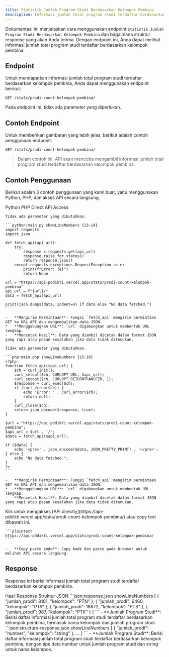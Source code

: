 ```yaml
---
title: Statistik Jumlah Program Studi Berdasarkan Kelompok Pembina
description: Informasi jumlah total program studi terdaftar berdasarkan kelompok pembina.
---
```


Dokumentasi ini menjelaskan cara menggunakan endpoint `Statistik Jumlah Program Studi Berdasarkan Kelompok Pembina` dan bagaimana struktur response yang akan Anda terima. Dengan endpoint ini, Anda dapat melihat informasi jumlah total program studi terdaftar berdasarkan kelompok pembina.

## Endpoint

Untuk mendapatkan informasi jumlah total program studi terdaftar berdasarkan kelompok pembina, Anda dapat menggunakan endpoint berikut:

```plaintext
GET /stats/prodi-count-kelompok-pembina/
```

Pada endpoint ini, tidak ada parameter yang diperlukan.

## Contoh Endpoint

Untuk memberikan gambaran yang lebih jelas, berikut adalah contoh penggunaan endpoint:

```plaintext
GET /stats/prodi-count-kelompok-pembina/
```

> Dalam contoh ini, API akan mencoba mengambil informasi jumlah total program studi terdaftar berdasarkan kelompok pembina.

## Contoh Penggunaan

Berikut adalah 3 contoh penggunaan yang kami buat, yaitu menggunakan Python, PHP, dan akses API secara langsung.

<Tabs defaultValue="python" className="pt-5 pb-1">
  <TabsList>
    <TabsTrigger value="python">Python</TabsTrigger>
    <TabsTrigger value="php">PHP</TabsTrigger>
    <TabsTrigger value="direct">Direct API Access</TabsTrigger>
  </TabsList>
  <TabsContent value="python">

    Tidak ada parameter yang dibutuhkan.

    ```python:main.py showLineNumbers {13-14}
    import requests
    import json

    def fetch_api(api_url):
        try:
            response = requests.get(api_url)
            response.raise_for_status()
            return response.json()
        except requests.exceptions.RequestException as e:
            print(f"Error: {e}")
            return None

    url = "https://api-pddikti.vercel.app/stats/prodi-count-kelompok-pembina"
    api_url = f"{url}/"
    data = fetch_api(api_url)

    print(json.dumps(data, indent=4) if data else "No data fetched.")
    ```

    -   **Mengirim Permintaan**: Fungsi `fetch_api` mengirim permintaan GET ke URL API dan mengembalikan data JSON.
    *   **Menggabungkan URL**: `url` digabungkan untuk membentuk URL lengkap.
    -   **Mencetak Hasil**: Data yang diambil dicetak dalam format JSON yang rapi atau pesan kesalahan jika data tidak ditemukan.
  </TabsContent>
  <TabsContent value="php">

    Tidak ada parameter yang dibutuhkan.

    ```php:main.php showLineNumbers {15-16}
    <?php
    function fetch_api($api_url) {
        $ch = curl_init();
        curl_setopt($ch, CURLOPT_URL, $api_url);
        curl_setopt($ch, CURLOPT_RETURNTRANSFER, 1);
        $response = curl_exec($ch);
        if (curl_errno($ch)) {
            echo 'Error: ' . curl_error($ch);
            return null;
        }
        curl_close($ch);
        return json_decode($response, true);
    }

    $url = "https://api-pddikti.vercel.app/stats/prodi-count-kelompok-pembina";
    $api_url = $url . '/';
    $data = fetch_api($api_url);

    if ($data) {
        echo '<pre>' . json_encode($data, JSON_PRETTY_PRINT) . '</pre>';
    } else {
        echo "No data fetched.";
    }
    ?>
    ```

    -   **Mengirim Permintaan**: Fungsi `fetch_api` mengirim permintaan GET ke URL API dan mengembalikan data JSON.
    *   **Menggabungkan URL**: `url` digabungkan untuk membentuk URL lengkap.
    -   **Mencetak Hasil**: Data yang diambil dicetak dalam format JSON yang rapi atau pesan kesalahan jika data tidak ditemukan.
  </TabsContent>
  <TabsContent value="direct">
    Klik untuk mengakses [API directly](https://api-pddikti.vercel.app/stats/prodi-count-kelompok-pembina/) atau copy text dibawah ini.

    ```plaintext
    https://api-pddikti.vercel.app/stats/prodi-count-kelompok-pembina/
    ```

    -   **Copy paste kode**: Copy kode dan paste pada browser untuk melihat API secara langsung.
  </TabsContent>
</Tabs>

## Response

Response ini berisi informasi jumlah total program studi terdaftar berdasarkan kelompok pembina.

<Tabs defaultValue="hasil" className="pt-5 pb-1">
  <TabsList>
    <TabsTrigger value="hasil">Hasil Response</TabsTrigger>
    <TabsTrigger value="struktur">Struktur JSON</TabsTrigger>
  </TabsList>
  <TabsContent value="hasil">
    ```json:response.json showLineNumbers
    [
         {
            "jumlah_prodi": 8101,
            "kelompok": "PTN"
        },
        {
             "jumlah_prodi": 6460,
            "kelompok": "PTA"
        },
        {
            "jumlah_prodi": 18872,
            "kelompok": "PTS"
        },
        {
            "jumlah_prodi": 987,
            "kelompok": "PTK"
        }
    ]
    ```
    -   **Jumlah Program Studi**: Berisi daftar informasi jumlah total program studi terdaftar berdasarkan kelompok pembina, termasuk nama kelompok dan jumlah program studi.
  </TabsContent>
  <TabsContent value="struktur">
    ```json:structure-response.json showLineNumbers
    [
        {
            "jumlah_prodi": "number",
            "kelompok": "string"
        },
        ...
    ]
    ```
    -   **Jumlah Program Studi**: Berisi daftar informasi jumlah total program studi terdaftar berdasarkan kelompok pembina, dengan tipe data number untuk jumlah program studi dan string untuk nama kelompok.
  </TabsContent>
</Tabs>